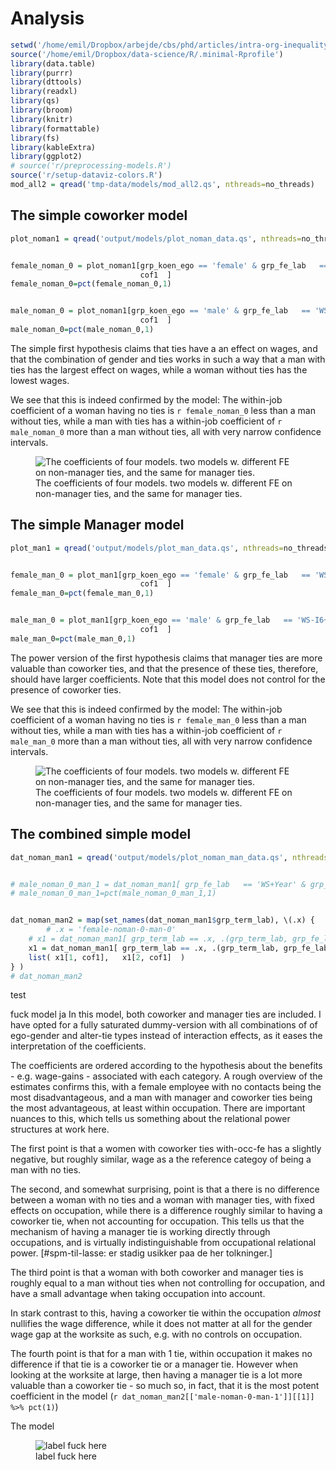 
# Analysis








```r


setwd('/home/emil/Dropbox/arbejde/cbs/phd/articles/intra-org-inequality')
source('/home/emil/Dropbox/data-science/R/.minimal-Rprofile')
library(data.table)
library(purrr)
library(dttools)
library(readxl)
library(qs)
library(broom)
library(knitr)
library(formattable)
library(fs)
library(kableExtra)
library(ggplot2)
# source('r/preprocessing-models.R')
source('r/setup-dataviz-colors.R')
mod_all2 = qread('tmp-data/models/mod_all2.qs', nthreads=no_threads)

```


## The simple coworker model


```r
plot_noman1 = qread('output/models/plot_noman_data.qs', nthreads=no_threads)


female_noman_0 = plot_noman1[grp_koen_ego == 'female' & grp_fe_lab   == 'WS-I6+Year' & grp_term_lab == 'female-noman-0', 
                             cof1  ]
female_noman_0=pct(female_noman_0,1)


male_noman_0 = plot_noman1[grp_koen_ego == 'male' & grp_fe_lab   == 'WS-I6+Year' & grp_term_lab == 'male-noman-1', 
                             cof1  ]
male_noman_0=pct(male_noman_0,1)


```



The simple first hypothesis claims that ties have a an effect on wages, and that the combination of gender and ties works in such a way that a man with ties has the largest effect on wages, while a woman without ties has the lowest wages.

We see that this is indeed confirmed by the model: The within-job coefficient of a woman having no ties is `r female_noman_0 ` less than a man without ties, while a man with ties has a within-job coefficient of `r male_noman_0 ` more than a man without ties, all with very narrow confidence intervals.



![The coefficients of four models. two models w. different FE on non-manager ties, and the same for manager ties.](output/models/plot_noman.png)



## The simple Manager model

```r
plot_man1 = qread('output/models/plot_man_data.qs', nthreads=no_threads)


female_man_0 = plot_man1[grp_koen_ego == 'female' & grp_fe_lab   == 'WS-I6+Year' & grp_term_lab == 'female-man-0', 
                             cof1  ]
female_man_0=pct(female_man_0,1)


male_man_0 = plot_man1[grp_koen_ego == 'male' & grp_fe_lab   == 'WS-I6+Year' & grp_term_lab == 'male-man-1', 
                             cof1  ]
male_man_0=pct(male_man_0,1)


```


The power version of the first hypothesis claims that manager ties are more valuable than coworker ties, and that the presence of these ties, therefore, should have larger coefficients.  Note that this model does not control for the presence of coworker ties.


We see that this is indeed confirmed by the model: The within-job coefficient of a woman having no ties is `r female_man_0 ` less than a man without ties, while a man with ties has a within-job coefficient of `r male_man_0 ` more than a man without ties, all with very narrow confidence intervals.




![The coefficients of four models. two models w. different FE on non-manager ties, and the same for manager ties.](output/models/plot_man.png)




## The combined simple model

```r
dat_noman_man1 = qread('output/models/plot_noman_man_data.qs', nthreads=no_threads)


# male_noman_0_man_1 = dat_noman_man1[ grp_fe_lab   == 'WS+Year' & grp_term_lab == 'male-noman-0-man-1', cof1  ]
# male_noman_0_man_1=pct(male_noman_0_man_1,1)


dat_noman_man2 = map(set_names(dat_noman_man1$grp_term_lab), \(.x) {
        # .x = 'female-noman-0-man-0'
    # x1 = dat_noman_man1[ grp_term_lab == .x, .(grp_term_lab, grp_fe_lab, cof1)]
    x1 = dat_noman_man1[ grp_term_lab == .x, .(grp_term_lab, grp_fe_lab, cof1)]
    list( x1[1, cof1],   x1[2, cof1]  )
} )
# dat_noman_man2


```

test


fuck model  ja
In this model, both coworker and manager ties are included. I have opted for a fully saturated dummy-version with all combinations of of ego-gender and alter-tie types instead of interaction effects, as it eases the interpretation of the coefficients.

The coefficients are ordered according to the hypothesis about the benefits - e.g. wage-gains - associated with each  category. A rough overview of the estimates confirms this, with a female employee with no contacts being the most disadvantageous, and a man with manager and coworker ties being the most advantageous, at least within occupation. There are important nuances to this, which tells us something about the relational power structures at work here.

The first point is that a women with coworker ties with-occ-fe has a slightly negative, but roughly similar, wage as a the reference categoy of being a man with no ties.

The second, and somewhat surprising, point is that a there is no difference between a woman with no ties and a woman with manager ties, with fixed effects on occupation, while there is a difference roughly similar to having a coworker tie, when not accounting for occupation. This tells us that the mechanism of having a manager tie is working directly through occupations, and is virtually indistinguishable from occupational relational power. [#spm-til-lasse: er stadig usikker paa de her tolkninger.]

The third point is that a woman with both coworker and manager ties is roughly equal to a man without ties when not controlling for occupation, and have a small advantage when taking occupation into account.


In stark contrast to this, having a coworker tie within the occupation *almost* nullifies the wage difference, while it does not matter at all for the gender wage gap at the worksite as such, e.g. with no controls on occupation.

The fourth point is that for a man with 1 tie, within occupation it makes no difference if that tie is a coworker tie or a manager tie. However when looking at the worksite at large, then having a manager tie is a lot more valuable than a coworker tie - so much so, in fact, that it is the most potent coefficient in the model (`r dat_noman_man2[['male-noman-0-man-1']][[1]]  %>% pct(1) `)  




The model 



![label fuck here](output/models/plot_noman_man.png)




